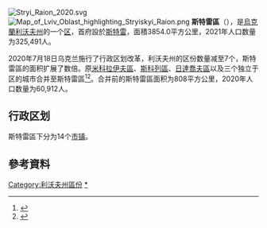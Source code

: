 [[File:Stryi_Raion_2020.svg|thumb]]
[[Image:Map_of_Lviv_Oblast_highlighting_Stryiskyi_Raion.png|thumb]]
'''斯特雷區'''（{{lang-uk|Стрийський район}}），是[[烏克蘭|烏克蘭]][[利沃夫州|利沃夫州]]的一个[[区_(乌克兰)|区]]，首府設於[[斯特雷|斯特雷]]，面積3854.0平方公里，2021年人口数量为325,491人。

2020年7月18日乌克兰施行了行政区划改革，利沃夫州的区份数量减至7个，斯特雷區的面积扩展了数倍。原[[米科拉伊夫區|米科拉伊夫區]]、[[斯科列區|斯科列區]]、[[日達喬夫區|日達喬夫區]]以及三个独立于区的城市合并至斯特雷區<ref>{{Cite news|title=Про утворення та ліквідацію районів. Постанова Верховної Ради України № 807-ІХ.|url=http://www.golos.com.ua/article/333466|access-date=2020-10-03|date=2020-07-18|website=Голос України|language=uk|archive-date=2021-07-09|archive-url=https://web.archive.org/web/20210709121303/http://www.golos.com.ua/article/333466}}</ref><ref name="2020_reform_maps">{{cite web |title=Нові райони: карти + склад |url=https://www.minregion.gov.ua/press/news/novi-rajony-karty-sklad/ |publisher=Міністерство розвитку громад та територій України |language=uk |access-date=2022-05-12 |archive-date=2021-03-02 |archive-url=https://web.archive.org/web/20210302224321/https://www.minregion.gov.ua/press/news/novi-rajony-karty-sklad/ }}</ref>。合并前的斯特雷區面积为808平方公里，2020年人口数量为60,912人。

== 行政区划 ==
斯特雷區下分为14个[[烏克蘭市鎮|市镇]]。

==參考資料==
{{Reflist}}

{{Lviv-geo-stub}}

[[Category:利沃夫州區份|Category:利沃夫州區份]]
[[Category:斯特雷區|*]]